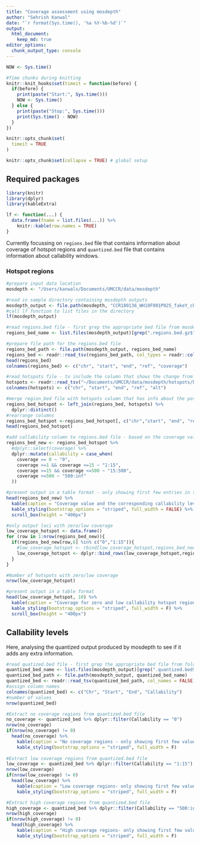 ```yaml
---
title: "Coverage assessment using mosdepth"
author: "Sehrish Kanwal"
date: "`r format(Sys.time(), '%a %Y-%b-%d')`"
output:
  html_document: 
    keep_md: true
editor_options:
  chunk_output_type: console
---
```


```r
NOW <- Sys.time()

#Time chunks during knitting
knitr::knit_hooks$set(timeit = function(before) {
  if(before) {
    print(paste("Start:", Sys.time()))
    NOW <- Sys.time()
  } else {
    print(paste("Stop:", Sys.time()))
    print(Sys.time() - NOW)
  }
})

knitr::opts_chunk$set(
  timeit = TRUE
)
```

```r
knitr::opts_chunk$set(collapse = TRUE) # global setup
```

## Required packages

```r
library(knitr)
library(dplyr)
library(kableExtra)
```

```r
lf <- function(...) {
  data.frame(fname = list.files(...)) %>% 
    knitr::kable(row.names = TRUE)
}
```

Currently focussing on `regions.bed` file that contains information about coverage of hotspot regions and `quantized.bed` file that contains information about callability windows.

### Hotspot regions

```r
#prepare input data location
mosdepth <- "/Users/kanwals/Documents/UMCCR/data/mosdepth"

#read in sample directory containing mosdepth outputs
mosdepth_output <- file.path(mosdepth, "CCR180136_WH18F001P025_fakeY_changedthreshold")
#call lf function to list files in the directory
lf(mosdepth_output)

#read regions.bed file - first grep the appropriate bed file from mosdepth sample output folder and then create a path for that name
regions_bed_name <- list.files(mosdepth_output)[grep(".regions.bed.gz$",list.files(mosdepth_output))]

#prepare file path for the regions.bed file
regions_bed_path <- file.path(mosdepth_output, regions_bed_name)
regions_bed <- readr::read_tsv(regions_bed_path, col_types = readr::cols())
head(regions_bed)
colnames(regions_bed) <- c("chr", "start", "end", "ref", "coverage")

#read hotspots file - to include the column that shows the change from ref. nucleotide in the regions.bed file
hotspots <- readr::read_tsv("~/Documents/UMCCR/data/mosdepth/hotspots/hotspot_fake.bed", col_names = FALSE)
colnames(hotspots) <- c("chr", "start", "end", "ref", "alt")

#merge region_bed file with hotspots column that has info about the possible nucleotide change.Also avoid adding an additional Row.names column by
regions_bed_hotspot <- left_join(regions_bed, hotspots) %>%
  dplyr::distinct() 
#rearrange columns
regions_bed_hotspot <-regions_bed_hotspot[, c("chr","start", "end", "ref", "alt", "coverage")]
head(regions_bed_hotspot)

#add callability column to regions.bed file - based on the coverage value
regions_bed_new <- regions_bed_hotspot %>%
  #dplyr::select(coverage) %>%
  dplyr::mutate(callability = case_when(
    coverage == 0 ~ "0",
    coverage >=1 && coverage <=15 ~ "1:15",
    coverage >=15 && coverage <=500 ~ "15:500",
    coverage >=500 ~ "500:inf"
  ))

#present output in a table format - only showing first few entries in the output because the .md file size exceeds github file limit 
head(regions_bed_new) %>%
  kable(caption = "Coverage value and the corresponding callability level for hotspot regions") %>%
  kable_styling(bootstrap_options = "striped", full_width = FALSE) %>%
  scroll_box(height = "400px")

#only output loci with zero/low coverage
low_coverage_hotspot <- data.frame()
for (row in 1:nrow(regions_bed_new)){
  if(regions_bed_new[row,6] %in% c("0","1:15")){
    #low_coverage_hotspot <- rbind[low_coverage_hotspot,regions_bed_new[row,]] This throws a stupid error
    low_coverage_hotspot <- dplyr::bind_rows(low_coverage_hotspot,regions_bed_new[row,])
  }
}

#Number of hotspots with zero/low coverage
nrow(low_coverage_hotspot)

#present output in a table format
head(low_coverage_hotspot, 10) %>%
  kable(caption = "Coverage for zero and low callability hotspot regions - only displaying the first few values") %>%
  kable_styling(bootstrap_options = "striped", full_width = F) %>%
  scroll_box(height = "400px")
```

## Callability levels

Here, analysing the quantized output produced by mosdepth to see if it adds any extra information.

```r
#read quatized.bed file - first grep the appropriate bed file from folder and then create a path for that name
quantized_bed_name <- list.files(mosdepth_output)[grep(".quantized.bed$",list.files(mosdepth_output))]
quantized_bed_path <- file.path(mosdepth_output, quantized_bed_name)
quantized_bed <- readr::read_tsv(quantized_bed_path, col_names = FALSE)
#assign column names
colnames(quantized_bed) <- c("Chr", "Start", "End", "Callability")
#number of values
nrow(quantized_bed)

#Extract no coverage regions from quantized.bed file
no_coverage <- quantized_bed %>% dplyr::filter(Callability == "0")
nrow(no_coverage)
if(nrow(no_coverage) != 0)
  head(no_coverage) %>%
    kable(caption = "No coverage regions - only showing first few values") %>%
    kable_styling(bootstrap_options = "striped", full_width = F)
  
#Extract low coverage regions from quantized.bed file
low_coverage <- quantized_bed %>% dplyr::filter(Callability == "1:15")
nrow(low_coverage)
if(nrow(low_coverage) != 0)
  head(low_coverage) %>%
    kable(caption = "Low coverage regions- only showing first few values") %>%
    kable_styling(bootstrap_options = "striped", full_width = F)

#Extract high coverage regions from quantized.bed file
high_coverage <- quantized_bed %>% dplyr::filter(Callability == "500:inf")
nrow(high_coverage)
if(nrow(high_coverage) != 0)
  head(high_coverage) %>%
    kable(caption = "High coverage regions- only showing first few values") %>%
    kable_styling(bootstrap_options = "striped", full_width = F)
```




